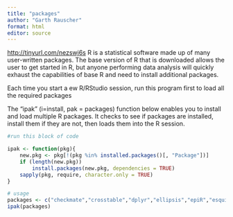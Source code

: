 ---
title: "packages"
author: "Garth Rauscher"
format: html
editor: source
---

<http://tinyurl.com/nezswj6s>
R is a statistical software made up of many user-written packages. The base version of R that is downloaded allows the user to get started in R, but anyone performing data analysis will quickly exhaust the capabilities of base R and need to install additional packages.  

Each time you start a ew R/RStudio session, run this program first to load all the required packages

The "ipak" (i=install, pak = packages) function below enables you to install and load multiple R packages. It checks to see if packages are installed, install them if they are not, then loads them into the R session.

```{r}

#run this block of code

ipak <- function(pkg){
    new.pkg <- pkg[!(pkg %in% installed.packages()[, "Package"])]
    if (length(new.pkg)) 
        install.packages(new.pkg, dependencies = TRUE)
    sapply(pkg, require, character.only = TRUE)
}

# usage
packages <- c("checkmate","crosstable","dplyr","ellipsis","epiR","esquisse","estimatr","expss","dplyr","flextable","forcats","freqtables","gapminder","grates","glue","gt","gtsummary","haven","here","installr","janitor","lifecycle","labelled","lmtest","lubridate","magrittr","margins","mediation","medflex","misty","nortest","officer","openxlsx","plm","plyr","popEpi","procs","purrr","rio","risks","rlang","sandwich","spatstat.geom","sgpv","sqldf","stringr","survival","tidyselect","tidyverse","tidyr","tidylog","tibble","renv","rstatix")
ipak(packages)


```



